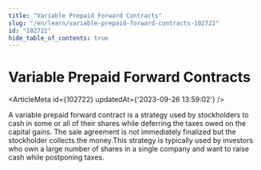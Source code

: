 ```yaml
---
title: "Variable Prepaid Forward Contracts"
slug: "/en/learn/variable-prepaid-forward-contracts-102722"
id: "102722"
hide_table_of_contents: true
---
```



# Variable Prepaid Forward Contracts

<ArticleMeta id={102722} updatedAt={'2023-09-26 13:59:02'} />
<div className='border-solid border-b border-t-0 my-4 border-[var(--ifm-color-gray-300)]' />

A variable prepaid forward contract is a strategy used by stockholders to cash in some or all of their shares while deferring the taxes owed on the capital gains. The sale agreement is not immediately finalized but the stockholder collects the money.This strategy is typically used by investors who own a large number of shares in a single company and want to raise cash while postponing taxes.
